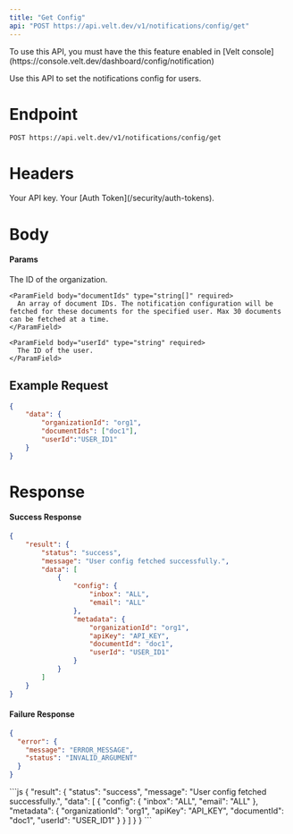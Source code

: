 ```yaml
---
title: "Get Config"
api: "POST https://api.velt.dev/v1/notifications/config/get"
---
```


<Warning>
To use this API, you must have the this feature enabled in [Velt console](https://console.velt.dev/dashboard/config/notification)
</Warning>

Use this API to set the notifications config for users.

# Endpoint

`POST https://api.velt.dev/v1/notifications/config/get`

# Headers

<ParamField header="x-velt-api-key" type="string" required>
  Your API key.
</ParamField>

<ParamField header="x-velt-auth-token" type="string" required>
  Your [Auth Token](/security/auth-tokens).
</ParamField>

# Body

#### Params

<ParamField body="data" type="object" required>
  <Expandable title="properties">
    <ParamField body="organizationId" type="string" required>
      The ID of the organization.
    </ParamField>

    <ParamField body="documentIds" type="string[]" required>
      An array of document IDs. The notification configuration will be fetched for these documents for the specified user. Max 30 documents can be fetched at a time.
    </ParamField>

    <ParamField body="userId" type="string" required>
      The ID of the user.
    </ParamField>
  </Expandable>
</ParamField>

## **Example Request**

```JSON
{
    "data": {
        "organizationId": "org1",
        "documentIds": ["doc1"],
        "userId":"USER_ID1"
    }
}

```

# Response

#### Success Response

```JSON
{
    "result": {
        "status": "success",
        "message": "User config fetched successfully.",
        "data": [
            {
                "config": {
                    "inbox": "ALL",
                    "email": "ALL"
                },
                "metadata": {
                    "organizationId": "org1",
                    "apiKey": "API_KEY",
                    "documentId": "doc1",
                    "userId": "USER_ID1"
                }
            }
        ]
    }
}
```

#### Failure Response

```JSON
{
  "error": {
    "message": "ERROR_MESSAGE",
    "status": "INVALID_ARGUMENT"
  }
}
```

<ResponseExample>
```js
{
    "result": {
        "status": "success",
        "message": "User config fetched successfully.",
        "data": [
            {
                "config": {
                    "inbox": "ALL",
                    "email": "ALL"
                },
                "metadata": {
                    "organizationId": "org1",
                    "apiKey": "API_KEY",
                    "documentId": "doc1",
                    "userId": "USER_ID1"
                }
            }
        ]
    }
}
```
</ResponseExample>